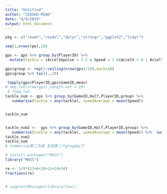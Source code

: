 ```yaml
---
title: "Untitled"
author: "JIASHU MIAO"
date: "4/9/2019"
output: html_document
---
```

```r
pkg <- c("readr","readxl","dplyr","stringr","ggplot2","tidyr")
```


```r
seq(1,nrow(rpe),10)

gps <- gps %>% group_by(PlayerID) %>% 
  mutate(tackle = (AccelImpulse > 3.5 & Speed < 1 &(AccelX < 0 | AccelY < 0 | AccelZ < 0))) 

gps$group <- rep(1:ceiling(nrow(gps)/10),each=10)
gps$group %>% tail(.,20)

 tapply(gps$PlayerID,gps$GameID,mean)
# seq_len(nrow(gps),length.out = 10)
 # ?seq_len
tackle_num <- gps %>% group_by(GameID,Half,PlayerID,group) %>% 
   summarise(tackle = any(tackle), speedAverage = mean(Speed)) 


tackle_num


tackle_num2 <-  gps %>% group_by(GameID,Half,PlayerID,group) %>% 
   summarise(tackle = any(tackle), speedAverage = mean(Speed)) %>%  summarise(tackle=sum(tackle),speedAverage=mean(speedAverage))
tackle_num2
tackle_num
# summarise第二次就 无视第二个groypby了

```

```r
# install.packages("MASS")
library("MASS")

re <- 1/9*(12+6+28+12+24+34) 
fractions(re)


# suppressMessages(library(foo))
```


